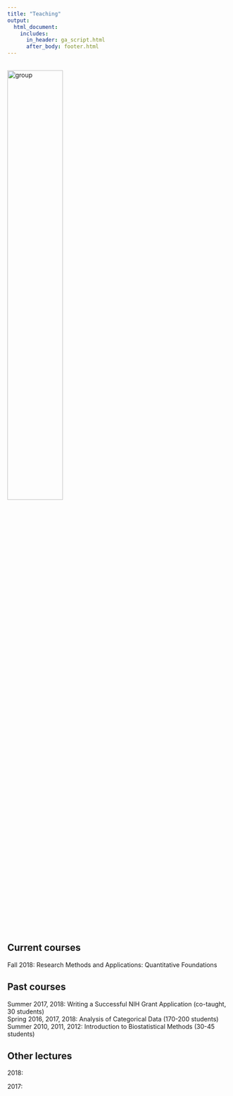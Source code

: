 ```yaml
---
title: "Teaching"
output:
  html_document:
    includes:
      in_header: ga_script.html
      after_body: footer.html
---
```


<link rel="stylesheet" href="academicons.css"/>
<link rel="stylesheet" href="styles.css" type="text/css">

<br><img src="images/group.jpg" alt="group" style="width:50%"><br>

## Current courses

Fall 2018: Research Methods and Applications: Quantitative Foundations  

## Past courses

Summer 2017, 2018: Writing a Successful NIH Grant Application (co-taught, 30 students)  
Spring 2016, 2017, 2018: Analysis of Categorical Data (170-200 students)  
Summer 2010, 2011, 2012: Introduction to Biostatistical Methods (30-45 students) 


## Other lectures

2018:

2017: